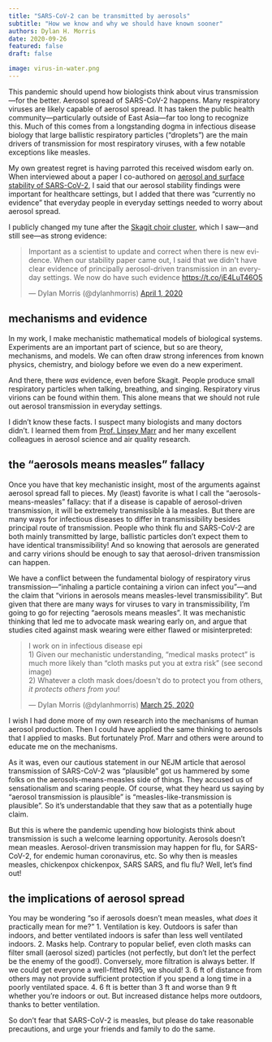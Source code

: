 ```yaml
---
title: "SARS-CoV-2 can be transmitted by aerosols"
subtitle: "How we know and why we should have known sooner"
authors: Dylan H. Morris
date: 2020-09-26
featured: false
draft: false

image: virus-in-water.png
---
```


This pandemic should upend how biologists think about virus transmission---for the better. Aerosol spread of SARS-CoV-2 happens. Many respiratory viruses are likely capable of aerosol spread. It has taken the public health community---particularly outside of East Asia---far too long to recognize this. Much of this comes from a longstanding dogma in infectious disease biology that large ballistic respiratory particles ("droplets") are the main drivers of transmission for most respiratory viruses, with a few notable exceptions like measles.

My own greatest regret is having parroted this received wisdom early on. When interviewed about a paper I co-authored on [aerosol and surface stability of SARS-CoV-2](https://www.nejm.org/doi/full/10.1056/nejmc2004973), I said that our aerosol stability findings were important for healthcare settings, but I added that there was "currently no evidence" that everyday people in everyday settings needed to worry about aerosol spread. 

I publicly changed my tune after the [Skagit choir cluster](https://www.latimes.com/world-nation/story/2020-03-29/coronavirus-choir-outbreak), which I saw—and still see—as strong evidence:

<blockquote class="twitter-tweet"><p lang="en" dir="ltr">Important as a scientist to update and correct when there is new evidence. When our stability paper came out, I said that we didn&#39;t have clear evidence of principally aerosol-driven transmission in an everyday settings. We now do have such evidence <a href="https://t.co/jE4LuT46O5">https://t.co/jE4LuT46O5</a></p>&mdash; Dylan Morris (@dylanhmorris) <a href="https://twitter.com/dylanhmorris/status/1245171019456929792?ref_src=twsrc%5Etfw">April 1, 2020</a></blockquote> <script async src="https://platform.twitter.com/widgets.js" charset="utf-8"></script>

## mechanisms and evidence
In my work, I make mechanistic mathematical models of biological systems. Experiments are an important part of science, but so are theory, mechanisms, and models. We can often draw strong inferences from known physics, chemistry, and biology before we even do a new experiment. 

And there, there *was* evidence, even before Skagit. People produce small respiratory particles when talking, breathing, and singing. Respiratory virus virions can be found within them. This alone means that we should not rule out aerosol transmission in everyday settings.

I didn't know these facts. I suspect many biologists and many doctors didn't. I learned them from [Prof. Linsey Marr](https://www.nytimes.com/2020/06/12/well/live/Coronavirus-aerosols-linsey-marr.html) and her many excellent colleagues in aerosol science and air quality research.

## the "aerosols means measles" fallacy
Once you have that key mechanistic insight, most of the arguments against aerosol spread fall to pieces. My (least) favorite is what I call the "aerosols-means-measles" fallacy: that if a disease is capable of aerosol-driven transmission, it will be extremely transmissible à la measles. But there are many ways for infectious diseases to differ in transmissibility besides principal route of transmission. People who think flu and SARS-CoV-2 are both mainly transmitted by large, ballistic particles don't expect them to have identical transmissibility! And so knowing that aerosols are generated and carry virions should be enough to say that aerosol-driven transmission can happen.

We have a conflict between the fundamental biology of respiratory virus transmission---"inhaling a particle containing a virion can infect you"---and the claim that "virions in aerosols means measles-level transmissibility". But given that there are many ways for viruses to vary in transmissibility, I'm going to go for rejecting "aerosols means measles". It was mechanistic thinking that led me to advocate mask wearing early on, and argue that studies cited against mask wearing were either flawed or misinterpreted:

<blockquote class="twitter-tweet"><p lang="en" dir="ltr">I work on in infectious disease epi<br>1) Given our mechanistic understanding, “medical masks protect” is much more likely than “cloth masks put you at extra risk” (see second image)<br>2) Whatever a cloth mask does/doesn&#39;t do to protect you from others, *it protects others from you*!</p>&mdash; Dylan Morris (@dylanhmorris) <a href="https://twitter.com/dylanhmorris/status/1242821787387400194?ref_src=twsrc%5Etfw">March 25, 2020</a></blockquote> <script async src="https://platform.twitter.com/widgets.js" charset="utf-8"></script>

I wish I had done more of my own research into the mechanisms of human aerosol production. Then I could have applied the same thinking to aerosols that I applied to masks. But fortunately Prof. Marr and others were around to educate me on the mechanisms. 

As it was, even our cautious statement in our NEJM article that aerosol transmission of SARS-CoV-2 was "plausible" got us hammered by some folks on the aerosols-means-measles side of things. They accused us of sensationalism and scaring people. Of course, what they heard us saying by "aerosol transmission is plausible" is "measles-like-transmission is plausible". So it's understandable that they saw that as a potentially huge claim.

But this is where the pandemic upending how biologists think about transmission is such a welcome learning opportunity. Aerosols doesn't mean measles. Aerosol-driven transmission may happen for flu, for SARS-CoV-2, for endemic human coronavirus, etc. So why then is measles measles, chickenpox chickenpox, SARS SARS, and flu flu? Well, let's find out!

## the implications of aerosol spread
You may be wondering "so if aerosols doesn't mean measles, what *does* it practically mean for me?" 
1. Ventilation is key. Outdoors is safer than indoors, and better ventilated indoors is safer than less well ventilated indoors. 
2. Masks help. Contrary to popular belief, even cloth masks can filter small (aerosol sized) particles (not perfectly, but don't let the perfect be the enemy of the good!). Conversely, more filtration is always better. If we could get everyone a well-fitted N95, we should! 
3. 6 ft of distance from others may not provide sufficient protection if you spend a long time in a poorly ventilated space. 
4. 6 ft is better than 3 ft and worse than 9 ft whether you're indoors or out. But increased distance helps more outdoors, thanks to better ventilation.

So don't fear that SARS-CoV-2 is measles, but please do take reasonable precautions, and urge your friends and family to do the same.
